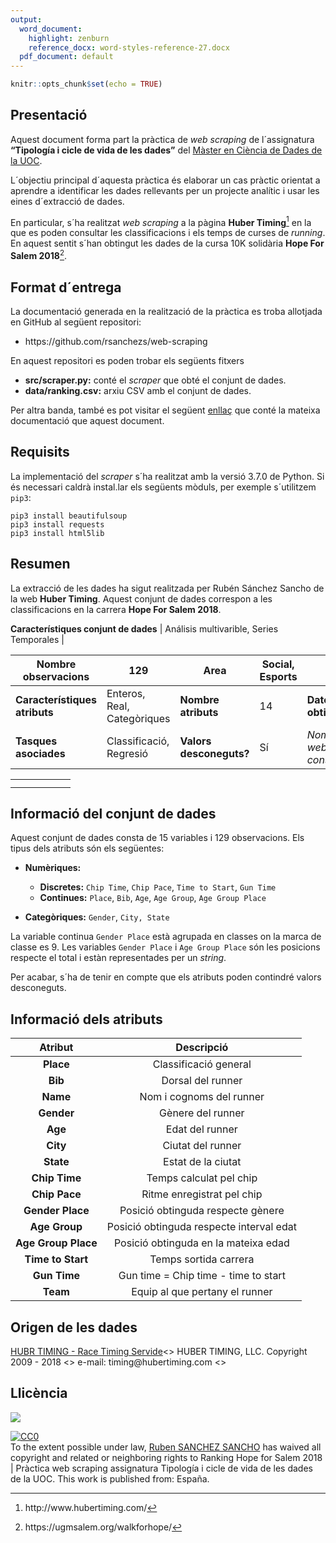 ```yaml
---
output:
  word_document:
    highlight: zenburn
    reference_docx: word-styles-reference-27.docx
  pdf_document: default
---
```


```r
knitr::opts_chunk$set(echo = TRUE)
```





## Presentació

Aquest document forma part la pràctica  de _web scraping_ de l´assignatura __"Tipología i cicle de vida de les dades"__ del 
[Màster en Ciència de Dades de la UOC](https://estudios.uoc.edu/es/masters-universitarios/data-science/presentacion).

L´objectiu principal d´aquesta pràctica és elaborar un cas pràctic orientat a aprendre a identificar les dades rellevants per un projecte analític i usar les eines d´extracció de dades.

En particular, s´ha realitzat _web scraping_ a la pàgina __Huber Timing__[^1] en
la que es poden consultar les classificacions i els temps de curses de _running_. En
aquest sentit s´han obtingut les dades de la cursa 10K solidària __Hope For Salem 2018__[^2].


[^1]: http://www.hubertiming.com/
[^2]: https://ugmsalem.org/walkforhope/

## Format d´entrega

La documentació generada en la realització de la pràctica es troba allotjada en GitHub al següent repositori:

* https://github.com/rsanchezs/web-scraping

En aquest repositori es poden trobar els següents fitxers


* **src/scraper.py:** conté el _scraper_ que obté el conjunt de dades.
* **data/ranking.csv:** arxiu CSV amb el conjunt de dades.

Per altra banda, també es pot visitar el següent [enllaç](https://rsanchezs.github.io/web-scraping/) que conté la mateixa
documentació que aquest document.


## Requisits

La implementació del _scraper_ s´ha realitzat amb la versió 3.7.0 de Python. Si
és necessari caldrà instal.lar els següents mòduls, per exemple s´utilitzem
`pip3`:

```{}
pip3 install beautifulsoup
pip3 install requests
pip3 install html5lib
```

## Resumen

La extracció de les dades ha sigut realitzada per Rubén Sánchez Sancho de la web  __Huber Timing__. Aquest conjunt de dades correspon a les classificacions en la carrera __Hope For Salem 2018__.

| __Característiques conjunt de dades__  | Análisis multivarible, Series Temporales  | 
__Nombre observacions__ | 129 | __Area__  | Social, Esports  |
|---|---|---|---|---|---|
| __Característiques atributs__  | Enteros, Real, Categòriques  | __Nombre atributs__  |14 | __Dates obtingudes__  | 12/11/2018  |
| __Tasques asociades__  | Classificació, Regresió  | __Valors desconeguts?__  | Sí  | _Nombre de webs consultades_  | 1 |


|  |  |  |  |  |  |
|---|---|---|---|---|---|
|  |  |  |  |  |  |
|  |  |  |  |  |  |


## Informació del conjunt de dades


Aquest conjunt de dades consta de 15 variables i 129 observacions. Els tipus dels
atributs són els següentes:

* **Numèriques:**

  + **Discretes:** `Chip Time`, `Chip Pace`, `Time to Start`, `Gun Time`
  + **Continues:** `Place`, `Bib`, `Age`, `Age Group`, `Age Group Place`
  
* **Categòriques:** `Gender`, `City, State`

La variable continua `Gender Place` està agrupada en classes on la marca de classe es 9. Les variables `Gender Place` i `Age Group Place` són les posicions respecte el total i estàn representades per un _string_.

Per acabar, s´ha de tenir en compte que els atributs poden contindré valors desconeguts.


## Informació dels atributs


| __Atribut__  | __Descripció__   | 
|:-:|:-:| 
| __Place__  | Classificació general  | 
|  __Bib__ |  Dorsal del runner | 
|  __Name__ |  Nom i cognoms del runner | 
|   __Gender__| Gènere del runner  | 
| __Age__ | Edat del runner | 
| __City__  |  Ciutat  del runner|
| __State__  | Estat de la ciutat  |
|  __Chip Time__ |  Temps calculat pel chip |
| __Chip Pace__  | Ritme enregistrat pel chip  |
| __Gender Place__  | Posició obtinguda respecte gènere  |
|  __Age Group__ | Posició obtinguda respecte interval edat  |
| __Age Group Place__  | Posició obtinguda en la mateixa edad  |
| __Time to Start__  | Temps sortida carrera  |
|  __Gun Time__ | Gun time = Chip time - time to start  |
| __Team__ | Equip al que pertany el runner |


## Origen de les dades

[HUBR TIMING - Race Timing Servide](http://www.hubertiming.com/home)<\br>
HUBER TIMING, LLC. Copyright 2009 - 2018 <\br>
e-mail: timing@hubertiming.com <\br>

## Llicència

![](img/cc0-88x31.png)

<p xmlns:dct="http://purl.org/dc/terms/" xmlns:vcard="http://www.w3.org/2001/vcard-rdf/3.0#">
  <a rel="license"
     href="http://creativecommons.org/publicdomain/zero/1.0/">
    <img src="http://i.creativecommons.org/p/zero/1.0/88x31.png" style="border-style: none;" alt="CC0" />
  </a>
  <br />
  To the extent possible under law,
  <a rel="dct:publisher"
     href="https://rsanchezs.github.io/web-scraping/">
    <span property="dct:title">Ruben SANCHEZ SANCHO</span></a>
  has waived all copyright and related or neighboring rights to
  <span property="dct:title">Ranking  Hope for Salem 2018 | Pràctica web scraping assignatura Tipología i cicle de vida de les dades de la UOC</span>.
This work is published from:
<span property="vcard:Country" datatype="dct:ISO3166"
      content="ES" about="https://rsanchezs.github.io/web-scraping/">
  España</span>.
</p>







